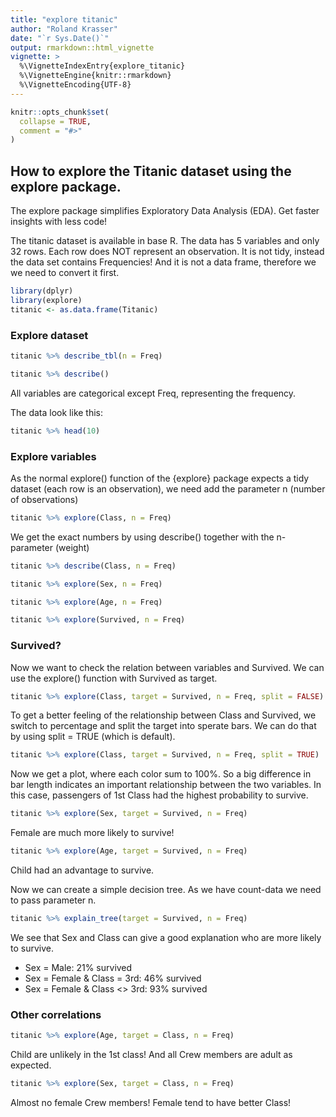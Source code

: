 ```yaml
---
title: "explore titanic"
author: "Roland Krasser"
date: "`r Sys.Date()`"
output: rmarkdown::html_vignette
vignette: >
  %\VignetteIndexEntry{explore_titanic}
  %\VignetteEngine{knitr::rmarkdown}
  %\VignetteEncoding{UTF-8}
---
```


```r
knitr::opts_chunk$set(
  collapse = TRUE,
  comment = "#>"
)
```

## How to explore the Titanic dataset using the explore package.

The explore package simplifies Exploratory Data Analysis (EDA). Get faster insights with less code!

The titanic dataset is available in base R. The data has 5 variables and only 32 rows. Each row does NOT represent an observation. It is not tidy, instead the data set contains Frequencies! And it is not a data frame, therefore we we need to convert it first.

```r
library(dplyr)
library(explore)
titanic <- as.data.frame(Titanic)
```

### Explore dataset

```r
titanic %>% describe_tbl(n = Freq)
```

```r
titanic %>% describe()
```

All variables are categorical except Freq, representing the frequency.

The data look like this:

```r
titanic %>% head(10)
```

### Explore variables

As the normal explore() function of the {explore} package expects a tidy dataset (each row is an observation), we need add the parameter n (number of observations)

```r
titanic %>% explore(Class, n = Freq)
```

We get the exact numbers by using describe() together with the n-parameter (weight)

```r
titanic %>% describe(Class, n = Freq)
```

```r
titanic %>% explore(Sex, n = Freq)
```

```r
titanic %>% explore(Age, n = Freq)
```

```r
titanic %>% explore(Survived, n = Freq)
```

### Survived?

Now we want to check the relation between variables and Survived. We can use the explore() function with Survived as target.

```r
titanic %>% explore(Class, target = Survived, n = Freq, split = FALSE)
```

To get a better feeling of the relationship between Class and Survived, we switch to percentage and split the target into sperate bars. We can do that by using split = TRUE (which is default).

```r
titanic %>% explore(Class, target = Survived, n = Freq, split = TRUE)
```

Now we get a plot, where each color sum to 100%. So a big difference in bar length indicates an important relationship between the two variables. In this case, passengers of 1st Class had the highest probability to survive.

```r
titanic %>% explore(Sex, target = Survived, n = Freq)
```

Female are much more likely to survive!

```r
titanic %>% explore(Age, target = Survived, n = Freq)
```

Child had an advantage to survive.

Now we can create a simple decision tree. As we have count-data we need to pass parameter n.

```r
titanic %>% explain_tree(target = Survived, n = Freq)
```

We see that Sex and Class can give a good explanation who are more likely to survive.

* Sex = Male: 21% survived
* Sex = Female & Class = 3rd: 46% survived
* Sex = Female & Class <> 3rd: 93% survived

### Other correlations

```r
titanic %>% explore(Age, target = Class, n = Freq)
```

Child are unlikely in the 1st class! And all Crew members are adult as expected.

```r
titanic %>% explore(Sex, target = Class, n = Freq)
```

Almost no female Crew members! Female tend to have better Class!
